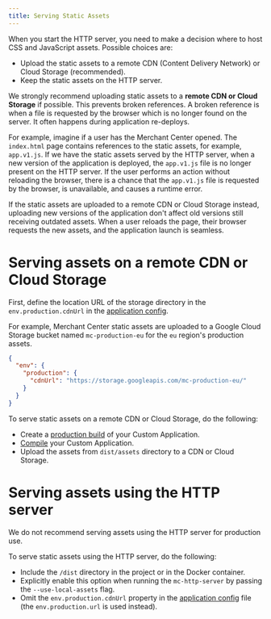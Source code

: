 ```yaml
---
title: Serving Static Assets
---
```


When you start the HTTP server, you need to make a decision where to host CSS and JavaScript assets. Possible choices are:

- Upload the static assets to a remote CDN (Content Delivery Network) or Cloud Storage (recommended).
- Keep the static assets on the HTTP server.

We strongly recommend uploading static assets to a **remote CDN or Cloud Storage** if possible. This prevents broken references. A broken reference is when a file is requested by the browser which is no longer found on the server. It often happens during application re-deploys.

For example, imagine if a user has the Merchant Center opened. The `index.html` page contains references to the static assets, for example, `app.v1.js`.
If we have the static assets served by the HTTP server, when a new version of the application is deployed, the `app.v1.js` file is no longer present on the HTTP server.
If the user performs an action without reloading the browser, there is a chance that the `app.v1.js` file is requested by the browser, is unavailable, and causes a runtime error.

If the static assets are uploaded to a remote CDN or Cloud Storage instead, uploading new versions of the application don't affect old versions still receiving outdated assets. When a user reloads the page, their browser requests the new assets, and the application launch is seamless.

# Serving assets on a remote CDN or Cloud Storage

First, define the location URL of the storage directory in the `env.production.cdnUrl` in the [application config](/development/application-config).

For example, Merchant Center static assets are uploaded to a Google Cloud Storage bucket named `mc-production-eu` for the `eu` region's production assets.

```json title="custom-application-config.json"
{
  "env": {
    "production": {
      "cdnUrl": "https://storage.googleapis.com/mc-production-eu/"
    }
  }
}
```

To serve static assets on a remote CDN or Cloud Storage, do the following:

- Create a [production build](/deployment/production-build) of your Custom Application.
- [Compile](/deployment/compile-custom-application) your Custom Application.
- Upload the assets from `dist/assets` directory to a CDN or Cloud Storage.


# Serving assets using the HTTP server

<Warning>

We do not recommend serving assets using the HTTP server for production use.

</Warning>

To serve static assets using the HTTP server, do the following:

- Include the `/dist` directory in the project or in the Docker container.
- Explicitly enable this option when running the `mc-http-server` by passing the `--use-local-assets` flag.
- Omit the `env.production.cdnUrl` property in the [application config](/development/application-config) file (the `env.production.url` is used instead).

